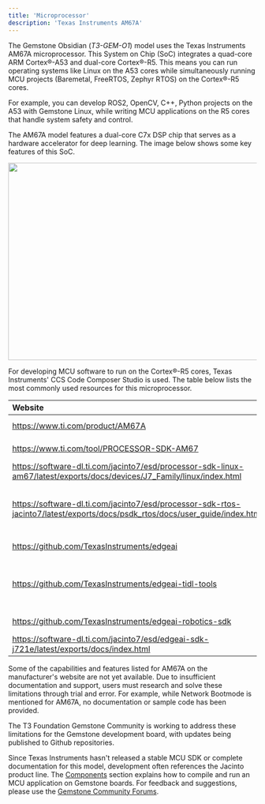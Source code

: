 ```yaml
---
title: 'Microprocessor'
description: 'Texas Instruments AM67A'
---
```


The Gemstone Obsidian (_T3-GEM-O1_) model uses the Texas Instruments AM67A microprocessor. 
This System on Chip (SoC) integrates a quad-core ARM Cortex®-A53 and dual-core Cortex®-R5. 
This means you can run operating systems like Linux on the A53 cores while simultaneously 
running MCU projects (Baremetal, FreeRTOS, Zephyr RTOS) on the Cortex®-R5 cores.

<Tip>For example, you can develop ROS2, OpenCV, C++, Python projects on the A53 with Gemstone Linux, 
while writing MCU applications on the R5 cores that handle system safety and control.</Tip>

The AM67A model features a dual-core C7x DSP chip that serves as a hardware accelerator 
for deep learning. The image below shows some key features of this SoC.

<Frame caption="Texas AM67A">
  <img height="400" width="600" src="/images/ti-am67a/soc.svg" />
</Frame>

For developing MCU software to run on the Cortex®-R5 cores, Texas Instruments' 
CCS Code Composer Studio is used. The table below lists the most commonly used resources 
for this microprocessor.

| Website    | Description |
| :--------- | :---------- |
| https://www.ti.com/product/AM67A | Texas AM67A product page |
| https://www.ti.com/tool/PROCESSOR-SDK-AM67 | Texas AM67A SDK |
| https://software-dl.ti.com/jacinto7/esd/processor-sdk-linux-am67/latest/exports/docs/devices/J7_Family/linux/index.html | SDK Documentation |
| https://software-dl.ti.com/jacinto7/esd/processor-sdk-rtos-jacinto7/latest/exports/docs/psdk_rtos/docs/user_guide/index.html | Documentation for Jacinto models including AM67A |
| https://github.com/TexasInstruments/edgeai | Edge-AI main github repo |
| https://github.com/TexasInstruments/edgeai-tidl-tools | Tools for Edge-AI artificial intelligence projects |
| https://github.com/TexasInstruments/edgeai-robotics-sdk | Edge-AI Robotics SDK |
| https://software-dl.ti.com/jacinto7/esd/edgeai-sdk-j721e/latest/exports/docs/index.html | Edge-AI Documentation |

<Warning>Some of the capabilities and features listed for AM67A on the manufacturer's website 
are not yet available. Due to insufficient documentation and support, users must research 
and solve these limitations through trial and error. For example, while Network Bootmode 
is mentioned for AM67A, no documentation or sample code has been provided.</Warning>

<Check>The T3 Foundation Gemstone Community is working to address these limitations 
for the Gemstone development board, with updates being published to Github repositories.</Check>

Since Texas Instruments hasn't released a stable MCU SDK or complete documentation for this model, 
development often references the Jacinto product line. The [Components](./peripherals/mcu) 
section explains how to compile and run an MCU application on Gemstone boards. 
For feedback and suggestions, please use the [Gemstone Community Forums](https://community.t3gemstone.org/).
